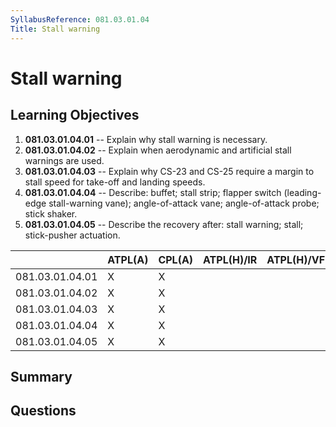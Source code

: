 ```yaml
---
SyllabusReference: 081.03.01.04
Title: Stall warning
---
```


# Stall warning

## Learning Objectives

1.  **081.03.01.04.01** -- Explain why stall warning is necessary.
2.  **081.03.01.04.02** -- Explain when aerodynamic and artificial stall warnings
    are used.
3.  **081.03.01.04.03** -- Explain why CS-23 and CS-25 require a margin to stall
    speed for take-off and landing speeds.
4.  **081.03.01.04.04** -- Describe: buffet; stall strip; flapper switch
    (leading-edge stall-warning vane); angle-of-attack vane; angle-of-attack
    probe; stick shaker.
5.  **081.03.01.04.05** -- Describe the recovery after: stall warning; stall;
    stick-pusher actuation.

|                 | ATPL(A) | CPL(A) | ATPL(H)/IR | ATPL(H)/VFR | CPL(H) | IR | CBIR(A) |
| --------------- | ------- | ------ | ---------- | ----------- | ------ | -- | ------- |
| 081.03.01.04.01 | X       | X      |            |             |        |    |         |
| 081.03.01.04.02 | X       | X      |            |             |        |    |         |
| 081.03.01.04.03 | X       | X      |            |             |        |    |         |
| 081.03.01.04.04 | X       | X      |            |             |        |    |         |
| 081.03.01.04.05 | X       | X      |            |             |        |    |         |

## Summary

## Questions
